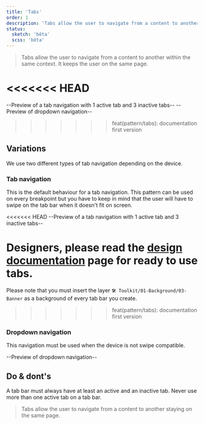 ```yaml
---
title: 'Tabs'
order: 1
description: 'Tabs allow the user to navigate from a content to another within the same context. It keeps the user on the same page.'
status:
  sketch: 'bêta'
  scss: 'bêta'
---
```


> Tabs allow the user to navigate from a content to another within the same context. It keeps the user on the same page.

<<<<<<< HEAD
=======
--Preview of a tab navigation with 1 active tab and 3 inactive tabs--
--Preview of dropdown navigation--

>>>>>>> feat(pattern/tabs): documentation first version
## Variations

We use two different types of tab navigation depending on the device.

### Tab navigation

This is the default behaviour for a tab navigation. This pattern can be used on every breakpoint but you have to keep in mind that the user will have to swipe on the tab bar when it doesn't fit on screen.

<<<<<<< HEAD
--Preview of a tab navigation with 1 active tab and 3 inactive tabs--

<Highlight theme="tips" title="Ready to use">

Designers, please read the [design documentation](/Components/Tabs/design/) page for ready to use tabs.
=======
<Highlight theme="warning" title="Important notice">

Please note that you must insert the layer `🛠 Toolkit/01-Background/03-Banner` as a background of every tab bar you create.
>>>>>>> feat(pattern/tabs): documentation first version

</Highlight>

### Dropdown navigation

This navigation must be used when the device is not swipe compatible.

--Preview of dropdown navigation--

## Do & dont's

<HintItem>A tab bar must always have at least an active and an inactive tab.</HintItem>
<HintItem dont>
  Never use more than one active tab on a tab bar.
</HintItem>
> Tabs allow the user to navigate from a content to another staying on the same page. 
